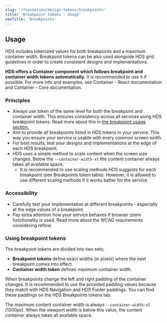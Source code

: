 ```yaml
---
slug: '/foundation/design-tokens/breakpoints'
title: 'Breakpoint tokens - Usage'
navTitle: 'Breakpoints'
---
```




## Usage

HDS includes tokenized values for both breakpoints and a maximum container width. Breakpoint tokens can be also used alongside <InternalLink size="M" href="/foundation/guidelines/grid">HDS grid guidelines</InternalLink> in order to create consistent designs and implementations.

**HDS offers a Container component which follows breakpoint and container width tokens automatically.** It is recommended to use it if possible. For more info and examples, see <Link openInNewTab openInNewTabAriaLabel="Opens in a new tab" href="/storybook/react/?path=/story/components-container--example">Container - React documentation</Link> and <Link openInNewTab openInNewTabAriaLabel="Opens in a new tab" href="/storybook/core/?path=/story/components-container--default">Container - Core documentation</Link>.

### Principles

- Always use token of the same level for both the breakpoint and container width. This ensures consistency across all services using HDS breakpoint tokens. Read more about this in <a href="#using-breakpoint-tokens">the breakpoint usage section.</a>
- Aim to provide all breakpoints listed in HDS tokens in your service. This way you ensure your service is usable with every common screen width.
- For best results, test your designs and implementations at the edge of each HDS breakpoint.
- HDS uses a simple method to scale content when the screen size changes. Below the `--container-width-xl` the content container always takes all available space.
  - It is recommended to use scaling methods HDS suggests for each breakpoint (<InternalLink size="M" href="/foundation/design-tokens/breakpoints/tokens#tokens">see Breakpoints token table</InternalLink>). However, it is allowed to use different scaling methods if it works better for the service.

### Accessibility

- Carefully test your implementation at different breakpoints - especially at the edge values of a breakpoint.
- Pay extra attention how your service behaves if browser zoom functionality is used. Read more about the <ExternalLink href="https://www.w3.org/WAI/WCAG21/Understanding/reflow.html">WCAG requirements considering reflow</ExternalLink>.

### Using breakpoint tokens

The breakpoint tokens are divided into two sets;

- **Breakpoint tokens** define exact widths (in pixels) where the next breakpoint comes into effect.
- **Container width token** defines maximum container width.

When breakpoints change the left and right padding of the container changes. It is recommended to use the provided padding values because they match with <InternalLink href="/components/navigation">HDS Navigation</InternalLink> and <InternalLink href="/components/footer">HDS Footer</InternalLink> paddings. You can find these paddings on the <InternalLink href="/foundation/design-tokens/breakpoints/tokens">HDS Breakpoints tokens tab.</InternalLink>

The maximum content container width is always `--container-width-xl` (1200px). When the viewport width is below this value, the content container always takes all available space.

